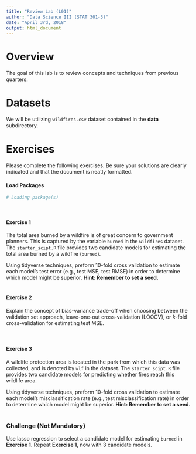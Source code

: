 ```yaml
---
title: "Review Lab (L01)"
author: "Data Science III (STAT 301-3)"
date: "April 3rd, 2018"
output: html_document
---
```


# Overview

The goal of this lab is to review concepts and techniques from previous quarters. 

# Datasets 

We will be utilizing `wildfires.csv` dataset contained in the **data** subdirectory.  

# Exercises

Please complete the following exercises. Be sure your solutions are clearly indicated and that the document is neatly formatted.

#### Load Packages

```r
# Loading package(s)

```
<br>

#### Exercise 1 
The total area burned by a wildfire is of great concern to government planners. This is captured by the variable `burned` in the `wildfires` dataset. The `starter_scipt.R` file provides two candidate models for estimating the total area burned by a wildfire (`burned`). 

Using tidyverse techniques, preform 10-fold cross validation to estimate each model's test error (e.g., test MSE, test RMSE) in order to determine which model might be superior. **Hint: Remember to set a seed.**
<br><br>

#### Exercise 2
Explain the concept of bias-variance trade-off when choosing between the validation set approach, leave-one-out cross-validation (LOOCV), or $k$-fold cross-validation for estimating test MSE.  
<br><br>

#### Exercise 3
A wildlife protection area is located in the park from which this data was collected, and is denoted by `wlf` in the dataset. The `starter_scipt.R` file provides two candidate models for predicting whether fires reach this wildlife area. 

Using tidyverse techniques, preform 10-fold cross validation to estimate each model's misclassification rate (e.g., test misclassification rate) in order to determine which model might be superior. **Hint: Remember to set a seed.**
<br><br>


### Challenge (Not Mandatory)

Use lasso regression to select a candidate model for estimating `burned` in  **Exercise 1**. Repeat **Exercise 1**, now with 3 candidate models.
<br><br>